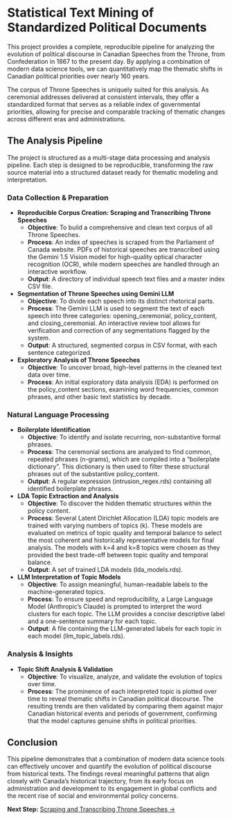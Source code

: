 # Statistical Text Mining of Standardized Political Documents

This project provides a complete, reproducible pipeline for analyzing the evolution of political discourse in Canadian Speeches from the Throne, from Confederation in 1867 to the present day. By applying a combination of modern data science tools, we can quantitatively map the thematic shifts in Canadian political priorities over nearly 160 years.

The corpus of Throne Speeches is uniquely suited for this analysis. As ceremonial addresses delivered at consistent intervals, they offer a standardized format that serves as a reliable index of governmental priorities, allowing for precise and comparable tracking of thematic changes across different eras and administrations.

## The Analysis Pipeline

The project is structured as a multi-stage data processing and analysis pipeline. Each step is designed to be reproducible, transforming the raw source material into a structured dataset ready for thematic modeling and interpretation.

### Data Collection & Preparation

* **Reproducible Corpus Creation: Scraping and Transcribing Throne Speeches**
    * **Objective**: To build a comprehensive and clean text corpus of all Throne Speeches.
    * **Process**: An index of speeches is scraped from the Parliament of Canada website. PDFs of historical speeches are transcribed using the Gemini 1.5 Vision model for high-quality optical character recognition (OCR), while modern speeches are handled through an interactive workflow.
    * **Output**: A directory of individual speech text files and a master index CSV file.

* **Segmentation of Throne Speeches using Gemini LLM**
    * **Objective**: To divide each speech into its distinct rhetorical parts.
    * **Process**: The Gemini LLM is used to segment the text of each speech into three categories: opening_ceremonial, policy_content, and closing_ceremonial. An interactive review tool allows for verification and correction of any segmentations flagged by the system.
    * **Output**: A structured, segmented corpus in CSV format, with each sentence categorized.

* **Exploratory Analysis of Throne Speeches**
    * **Objective**: To uncover broad, high-level patterns in the cleaned text data over time.
    * **Process**: An initial exploratory data analysis (EDA) is performed on the policy_content sections, examining word frequencies, common phrases, and other basic text statistics by decade.

### Natural Language Processing

* **Boilerplate Identification**
    * **Objective**: To identify and isolate recurring, non-substantive formal phrases.
    * **Process**: The ceremonial sections are analyzed to find common, repeated phrases (n-grams), which are compiled into a "boilerplate dictionary". This dictionary is then used to filter these structural phrases out of the substantive policy_content.
    * **Output**: A regular expression (intrusion_regex.rds) containing all identified boilerplate phrases.

* **LDA Topic Extraction and Analysis**
    * **Objective**: To discover the hidden thematic structures within the policy content.
    * **Process**: Several Latent Dirichlet Allocation (LDA) topic models are trained with varying numbers of topics (k). These models are evaluated on metrics of topic quality and temporal balance to select the most coherent and historically representative models for final analysis. The models with k=4 and k=8 topics were chosen as they provided the best trade-off between topic quality and temporal balance.
    * **Output**: A set of trained LDA models (lda_models.rds).

* **LLM Interpretation of Topic Models**
    * **Objective**: To assign meaningful, human-readable labels to the machine-generated topics.
    * **Process**: To ensure speed and reproducibility, a Large Language Model (Anthropic's Claude) is prompted to interpret the word clusters for each topic. The LLM provides a concise descriptive label and a one-sentence summary for each topic.
    * **Output**: A file containing the LLM-generated labels for each topic in each model (llm_topic_labels.rds).

### Analysis & Insights

* **Topic Shift Analysis & Validation**
    * **Objective**: To visualize, analyze, and validate the evolution of topics over time.
    * **Process**: The prominence of each interpreted topic is plotted over time to reveal thematic shifts in Canadian political discourse. The resulting trends are then validated by comparing them against major Canadian historical events and periods of government, confirming that the model captures genuine shifts in political priorities.

## Conclusion

This pipeline demonstrates that a combination of modern data science tools can effectively uncover and quantify the evolution of political discourse from historical texts. The findings reveal meaningful patterns that align closely with Canada's historical trajectory, from its early focus on administration and development to its engagement in global conflicts and the recent rise of social and environmental policy concerns.

**Next Step:** [Scraping and Transcribing Throne Speeches →](01_Data.qmd)